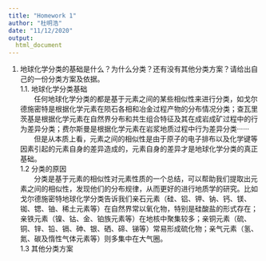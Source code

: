 ```yaml
---
title: "Homework 1"
author: "杜明浩"
date: "11/12/2020"
output:
  html_document
---
```


1. 地球化学分类的基础是什么？为什么分类？还有没有其他分类方案？请给出自己的一份分类方案及依据。  
1.1. 地球化学分类基础    
&nbsp;&nbsp;&nbsp;&nbsp;&nbsp;&nbsp;&nbsp;任何地球化学分类的都是基于元素之间的某些相似性来进行分类，如戈尔德施密特是根据化学元素在陨石各相和冶金过程产物的分布情况分类；查瓦里茨基是根据化学元素在自然界分布和共生组合特征及其在成岩成矿过程中的行为差异分类；费尔斯曼是根据化学元素在岩浆地质过程中行为差异分类······   
&nbsp;&nbsp;&nbsp;&nbsp;&nbsp;&nbsp;&nbsp;但是从本质上看，元素之间的相似性是由于原子的电子排布以及化学键等因素引起的元素自身的差异造成的，元素自身的差异才是地球化学分类的真正基础。  
1.2 分类的原因  
&nbsp;&nbsp;&nbsp;&nbsp;&nbsp;&nbsp;&nbsp;分类是基于元素的相似性对元素性质的一个总结，可以帮助我们提取出元素之间的相似性，发现他们的分布规律，从而更好的进行地质学的研究。比如戈尔德施密特地球化学分类告诉我们亲石元素（硅、铝、钾、钠、钙、镁、铷、锶、铀、稀土元素等）在自然界常以氧化物，特别是硅酸盐的形式存在；亲铁元素（镍、钴、金、铂族元素等）在地核中聚集较多；亲铜元素（硫、铜、锌、铅、镉、砷、银、硒、碲、锑等）常易形成硫化物；亲气元素（氢、氮、碳及惰性气体元素等）则多集中在大气圈。  
1.3 其他分类方案
